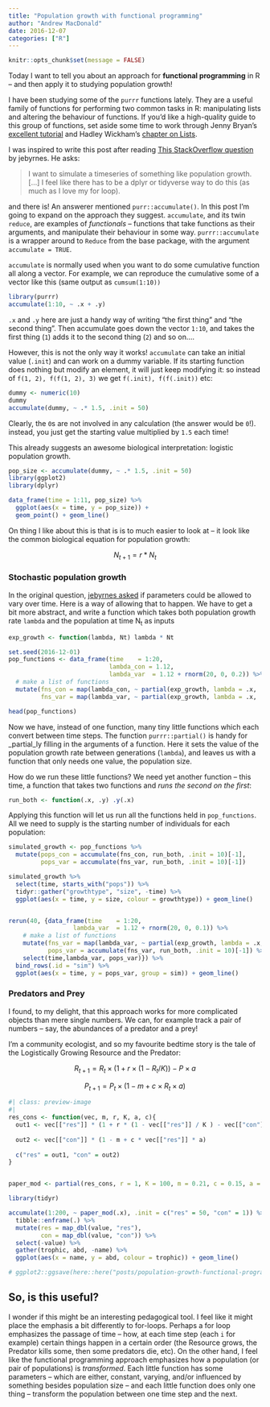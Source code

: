 ```yaml
---
title: "Population growth with functional programming"
author: "Andrew MacDonald"
date: 2016-12-07
categories: ["R"]
---
```


```r
knitr::opts_chunk$set(message = FALSE)
```

Today I want to tell you about an approach for **functional programming** in R -- and then apply it to studying population growth!

I have been studying some of the `purrr` functions lately. They are a useful family of functions for performing two common tasks in R: manipulating lists and altering the behaviour of functions. If you'd like a high-quality guide to this group of functions, set aside some time to work through Jenny Bryan's [excellent tutorial](https://jennybc.github.io/purrr-tutorial/index.html) and Hadley Wickham's [chapter on Lists](http://r4ds.had.co.nz/lists.html).

I was inspired to write this post after reading [This StackOverflow question](http://stackoverflow.com/questions/40095463/simulating-a-timeseries-in-dplyr-instead-of-using-a-for-loop) by jebyrnes. He asks:

> I want to simulate a timeseries of something like population growth. \[...\] I feel like there has to be a dplyr or tidyverse way to do this (as much as I love my for loop).

and there is! An answerer mentioned `purr::accumulate()`. In this post I'm going to expand on the approach they suggest. `accumulate`, and its twin `reduce`, are examples of *functionals* -- functions that take functions as their arguments, and manipulate their behaviour in some way. `purrr::accumulate` is a wrapper around to `Reduce` from the base package, with the argument `accumulate = TRUE`.

`accumulate` is normally used when you want to do some cumulative function all along a vector. For example, we can reproduce the cumulative some of a vector like this (same output as `cumsum(1:10))`

```r
library(purrr)
accumulate(1:10, ~ .x + .y)
```

`.x` and `.y` here are just a handy way of writing "the first thing" and "the second thing". Then accumulate goes down the vector `1:10`, and takes the first thing (`1`) adds it to the second thing (`2`) and so on....

However, this is not the only way it works! `accumulate` can take an initial value (`.init`) and can work on a dummy variable. If its starting function does nothing but modify an element, it will just keep modifying it: so instead of `f(1, 2), f(f(1, 2), 3)` we get `f(.init), f(f(.init))` etc:

```r
dummy <- numeric(10)
dummy
accumulate(dummy, ~ .* 1.5, .init = 50)
```

Clearly, the `0`s are not involved in any calculation (the answer would be `0`!). instead, you just get the starting value multiplied by `1.5` each time!

This already suggests an awesome biological interpretation: logistic population growth.

```r
pop_size <- accumulate(dummy, ~ .* 1.5, .init = 50)
library(ggplot2)
library(dplyr)

data_frame(time = 1:11, pop_size) %>% 
  ggplot(aes(x = time, y = pop_size)) + 
  geom_point() + geom_line()
```

On thing I like about this is that is is to much easier to look at -- it look like the common biological equation for population growth:

$$
N_{t+1} = r*N_t 
$$

### Stochastic population growth

In the original question, [jebyrnes asked](http://stackoverflow.com/questions/40095463/simulating-a-timeseries-in-dplyr-instead-of-using-a-for-loop) if parameters could be allowed to vary over time. Here is a way of allowing that to happen. We have to get a bit more abstract, and write a function which takes both population growth rate `lambda` and the population at time N~t~ as inputs

```r
exp_growth <- function(lambda, Nt) lambda * Nt 

set.seed(2016-12-01)
pop_functions <- data_frame(time    = 1:20, 
                            lambda_con = 1.12,
                            lambda_var  = 1.12 + rnorm(20, 0, 0.2)) %>% 
  # make a list of functions
  mutate(fns_con = map(lambda_con, ~ partial(exp_growth, lambda = .x, .lazy = FALSE)),
         fns_var = map(lambda_var, ~ partial(exp_growth, lambda = .x, .lazy = FALSE)))

head(pop_functions)
```

Now we have, instead of one function, many tiny little functions which each convert between time steps. The function `purrr::partial()` is handy for \_partial_ly filling in the arguments of a function. Here it sets the value of the population growth rate between generations (`lambda`), and leaves us with a function that only needs one value, the population size.

How do we run these little functions? We need yet another function -- this time, a function that takes two functions and *runs the second on the first*:

```r
run_both <- function(.x, .y) .y(.x)
```

Applying this function will let us run all the functions held in `pop_functions`. All we need to supply is the starting number of individuals for each population:

```r
simulated_growth <- pop_functions %>% 
  mutate(pops_con = accumulate(fns_con, run_both, .init = 10)[-1],
         pops_var = accumulate(fns_var, run_both, .init = 10)[-1])

simulated_growth %>% 
  select(time, starts_with("pops")) %>% 
  tidyr::gather("growthtype", "size", -time) %>% 
  ggplot(aes(x = time, y = size, colour = growthtype)) + geom_line()


rerun(40, {data_frame(time    = 1:20, 
                  lambda_var  = 1.12 + rnorm(20, 0, 0.1)) %>% 
    # make a list of functions
    mutate(fns_var = map(lambda_var, ~ partial(exp_growth, lambda = .x, .lazy = FALSE)),
           pops_var = accumulate(fns_var, run_both, .init = 10)[-1]) %>% 
    select(time,lambda_var, pops_var)}) %>% 
  bind_rows(.id = "sim") %>% 
  ggplot(aes(x = time, y = pops_var, group = sim)) + geom_line()

```

### Predators and Prey

I found, to my delight, that this approach works for more complicated objects than mere single numbers. We can, for example track a pair of numbers -- say, the abundances of a predator and a prey!

I'm a community ecologist, and so my favourite bedtime story is the tale of the Logistically Growing Resource and the Predator:

$$
R_{t+1} = R_t \times (1 + r \times (1 - R_t/K)) - P \times a
$$

$$
P_{t+1} = P_t \times (1 - m + c \times R_t \times a)
$$

```r
#| class: preview-image
#| 
res_cons <- function(vec, m, r, K, a, c){
  out1 <- vec[["res"]] * (1 + r * (1 - vec[["res"]] / K ) - vec[["con"]] * a)
  
  out2 <- vec[["con"]] * (1 - m + c * vec[["res"]] * a)
  
  c("res" = out1, "con" = out2)
}


paper_mod <- partial(res_cons, r = 1, K = 100, m = 0.21, c = 0.15, a = 0.032)

library(tidyr)

accumulate(1:200, ~ paper_mod(.x), .init = c("res" = 50, "con" = 1)) %>% 
  tibble::enframe(.) %>% 
  mutate(res = map_dbl(value, "res"),
         con = map_dbl(value, "con")) %>% 
  select(-value) %>%
  gather(trophic, abd, -name) %>% 
  ggplot(aes(x = name, y = abd, colour = trophic)) + geom_line()

# ggplot2::ggsave(here::here("posts/population-growth-functional-programming/fig.png"))
```

## So, is this useful?

I wonder if this might be an interesting pedagogical tool. I feel like it might place the emphasis a bit differently to for-loops. Perhaps a for loop emphasizes the passage of time -- how, at each time step (each `i` for example) certain things happen in a certain order (the Resource grows, the Predator kills some, then some predators die, etc). On the other hand, I feel like the functional programming approach emphasizes how a population (or pair of populations) is *transformed*. Each little function has some parameters -- which are either, constant, varying, and/or influenced by something besides population size -- and each little function does only one thing -- transform the population between one time step and the next.
